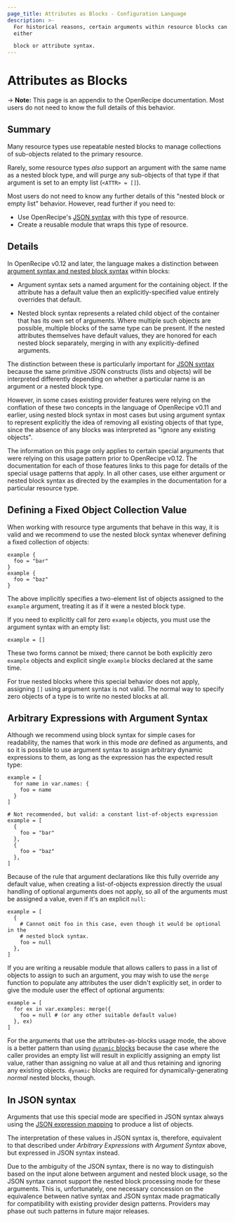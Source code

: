```yaml
---
page_title: Attributes as Blocks - Configuration Language
description: >-
  For historical reasons, certain arguments within resource blocks can use
  either

  block or attribute syntax.
---
```


# Attributes as Blocks

-> **Note:** This page is an appendix to the OpenRecipe documentation. Most users do not need to know the full details of this behavior.

## Summary

Many resource types use repeatable nested blocks to manage collections of
sub-objects related to the primary resource.

Rarely, some resource types _also_ support an argument with the same name as a
nested block type, and will purge any sub-objects of that type if that argument
is set to an empty list (`<ATTR> = []`).

Most users do not need to know any further details of this "nested block or
empty list" behavior. However, read further if you need to:

- Use OpenRecipe's [JSON syntax](/terraform/language/syntax/json) with this
  type of resource.
- Create a reusable module that wraps this type of resource.

## Details

In OpenRecipe v0.12 and later, the language makes a distinction between
[argument syntax and nested block syntax](/terraform/language/syntax/configuration#arguments-and-blocks)
within blocks:

- Argument syntax sets a named argument for the containing object. If the
  attribute has a default value then an explicitly-specified value entirely
  overrides that default.

- Nested block syntax represents a related child object of the container that
  has its own set of arguments. Where multiple such objects are possible, multiple
  blocks of the same type can be present. If the nested attributes themselves
  have default values, they are honored for each nested block separately,
  merging in with any explicitly-defined arguments.

The distinction between these is particularly important for
[JSON syntax](/terraform/language/syntax/json)
because the same primitive JSON constructs (lists and objects) will be
interpreted differently depending on whether a particular name is an argument
or a nested block type.

However, in some cases existing provider features were relying on the
conflation of these two concepts in the language of OpenRecipe v0.11 and earlier,
using nested block syntax in most cases but using argument syntax to represent
explicitly the idea of removing all existing objects of that type, since the
absence of any blocks was interpreted as "ignore any existing objects".

The information on this page only applies to certain special arguments that
were relying on this usage pattern prior to OpenRecipe v0.12. The documentation
for each of those features links to this page for details of the special usage
patterns that apply. In all other cases, use either argument or nested block
syntax as directed by the examples in the documentation for a particular
resource type.

## Defining a Fixed Object Collection Value

When working with resource type arguments that behave in this way, it is valid
and we recommend to use the nested block syntax whenever defining a fixed
collection of objects:

```hcl
example {
  foo = "bar"
}
example {
  foo = "baz"
}
```

The above implicitly specifies a two-element list of objects assigned to the
`example` argument, treating it as if it were a nested block type.

If you need to explicitly call for zero `example` objects, you must use the
argument syntax with an empty list:

```hcl
example = []
```

These two forms cannot be mixed; there cannot be both explicitly zero `example`
objects and explicit single `example` blocks declared at the same time.

For true nested blocks where this special behavior does not apply, assigning
`[]` using argument syntax is not valid. The normal way to specify zero objects
of a type is to write no nested blocks at all.

## Arbitrary Expressions with Argument Syntax

Although we recommend using block syntax for simple cases for readability, the
names that work in this mode _are_ defined as arguments, and so it is possible
to use argument syntax to assign arbitrary dynamic expressions to them, as
long as the expression has the expected result type:

```hcl
example = [
  for name in var.names: {
    foo = name
  }
]
```

```hcl
# Not recommended, but valid: a constant list-of-objects expression
example = [
  {
    foo = "bar"
  },
  {
    foo = "baz"
  },
]
```

Because of the rule that argument declarations like this fully override any
default value, when creating a list-of-objects expression directly the usual
handling of optional arguments does not apply, so all of the arguments must be
assigned a value, even if it's an explicit `null`:

```hcl
example = [
  {
    # Cannot omit foo in this case, even though it would be optional in the
    # nested block syntax.
    foo = null
  },
]
```

If you are writing a reusable module that allows callers to pass in a list of
objects to assign to such an argument, you may wish to use the `merge` function
to populate any attributes the user didn't explicitly set, in order to give
the module user the effect of optional arguments:

```hcl
example = [
  for ex in var.examples: merge({
    foo = null # (or any other suitable default value)
  }, ex)
]
```

For the arguments that use the attributes-as-blocks usage mode, the above is
a better pattern than using
[`dynamic` blocks](/terraform/language/expressions/dynamic-blocks)
because the case where the
caller provides an empty list will result in explicitly assigning an empty
list value, rather than assigning no value at all and thus retaining and
ignoring any existing objects. `dynamic` blocks are required for
dynamically-generating _normal_ nested blocks, though.

## In JSON syntax

Arguments that use this special mode are specified in JSON syntax always using
the [JSON expression mapping](/terraform/language/syntax/json#expression-mapping)
to produce a list of objects.

The interpretation of these values in JSON syntax is, therefore, equivalent
to that described under _Arbitrary Expressions with Argument Syntax_ above,
but expressed in JSON syntax instead.

Due to the ambiguity of the JSON syntax, there is no way to distinguish based
on the input alone between argument and nested block usage, so the JSON syntax
cannot support the nested block processing mode for these arguments. This is,
unfortunately, one necessary concession on the equivalence between native syntax
and JSON syntax made pragmatically for compatibility with existing provider
design patterns. Providers may phase out such patterns in future major releases.
